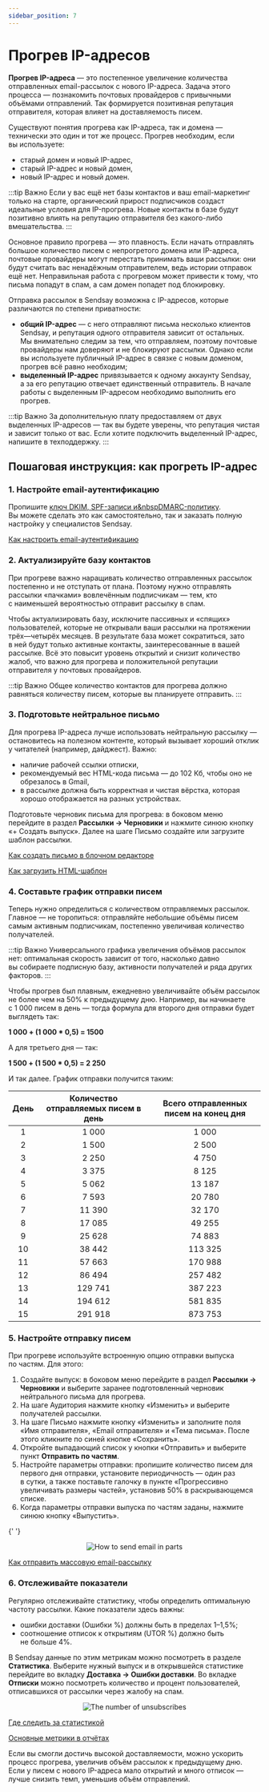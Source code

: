 ```yaml
---
sidebar_position: 7
---
```



# Прогрев IP-адресов

**Прогрев IP-адреса** — это постепенное увеличение количества отправленных email-рассылок с нового IP-адреса. Задача этого процесса&nbsp;&mdash; познакомить почтовых провайдеров с&nbsp;привычными объёмами отправлений. Так формируется позитивная репутация отправителя, которая влияет на&nbsp;доставляемость писем.

Существуют понятия прогрева как IP-адреса, так и&nbsp;домена&nbsp;&mdash; технически это один и&nbsp;тот&nbsp;же процесс. Прогрев необходим, если вы&nbsp;используете:

- старый домен и&nbsp;новый IP-адрес,
- старый IP-адрес и&nbsp;новый домен,
- новый IP-адрес и&nbsp;новый домен.

:::tip Важно
Если у&nbsp;вас ещё нет базы контактов и&nbsp;ваш email-маркетинг только на&nbsp;старте, органический прирост подписчиков создаст идеальные условия для IP-прогрева. Новые контакты в&nbsp;базе будут позитивно влиять на&nbsp;репутацию отправителя без какого-либо вмешательства.
:::

Основное правило прогрева&nbsp;&mdash; это плавность. Если начать отправлять большое количество писем с&nbsp;непрогретого домена или IP-адреса, почтовые провайдеры могут перестать принимать ваши рассылки: они будут считать вас ненадёжным отправителем, ведь истории отправок ещё нет. Неправильная работа с&nbsp;прогревом может привести к&nbsp;тому, что письма попадут в&nbsp;спам, а&nbsp;сам домен попадет под блокировку.

Отправка рассылок в&nbsp;Sendsay возможна с&nbsp;IP-адресов, которые различаются по&nbsp;степени приватности:

- **общий IP-адрес**&nbsp;&mdash; с&nbsp;него отправляют письма несколько клиентов Sendsay, и&nbsp;репутация одного отправителя зависит от&nbsp;остальных. Мы&nbsp;внимательно следим за&nbsp;тем, что отправляем, поэтому почтовые провайдеры нам доверяют и&nbsp;не&nbsp;блокируют рассылки. Однако если вы&nbsp;используете публичный IP-адрес в&nbsp;связке с&nbsp;новым доменом, прогрев всё равно необходим;
- **выделенный IP-адрес** привязывается к&nbsp;одному аккаунту Sendsay, а&nbsp;за&nbsp;его репутацию отвечает единственный отправитель. В&nbsp;начале работы с&nbsp;выделенным IP-адресом необходимо выполнить его прогрев.

:::tip Важно
За&nbsp;дополнительную плату предоставляем от&nbsp;двух выделенных IP-адресов&nbsp;&mdash; так вы&nbsp;будете уверены, что репутация чистая и&nbsp;зависит только от&nbsp;вас. Если хотите подключить выделенный IP-адрес, напишите в&nbsp;техподдержку.
:::

## Пошаговая инструкция: как прогреть IP-адрес

### 1. Настройте email-аутентификацию

Пропишите [ключ DKIM, SPF-записи и&nbspDMARC-политику](https://docs.sendsay.ru/email-campaigns/settings/email-authentication/). Вы&nbsp;можете сделать это как самостоятельно, так и&nbsp;заказать полную настройку у&nbsp;специалистов Sendsay.

[Как настроить email-аутентификацию](https://docs.sendsay.ru/email-campaigns/settings/how-to-connect-domain#%D1%81%D0%BF%D0%BE%D1%81%D0%BE%D0%B1%D1%8B-%D0%BD%D0%B0%D1%81%D1%82%D1%80%D0%BE%D0%B9%D0%BA%D0%B8-email-%D0%B0%D1%83%D1%82%D0%B5%D0%BD%D1%82%D0%B8%D1%84%D0%B8%D0%BA%D0%B0%D1%86%D0%B8%D0%B8)

### 2. Актуализируйте базу контактов

При прогреве важно наращивать количество отправленных рассылок постепенно и&nbsp;не&nbsp;отступать от&nbsp;плана. Поэтому нужно отправлять рассылки &laquo;пачками&raquo; вовлечённым подписчикам&nbsp;&mdash; тем, кто с&nbsp;наименьшей вероятностью отправит рассылку в&nbsp;спам.

Чтобы актуализировать базу, исключите пассивных и&nbsp;&laquo;спящих&raquo; пользователей, которые не&nbsp;открывали ваши рассылки на&nbsp;протяжении трёх&mdash;четырёх месяцев. В&nbsp;результате база может сократиться, зато в&nbsp;ней будут только активные контакты, заинтересованные в&nbsp;вашей рассылке. Всё это повысит уровень открытий и&nbsp;снизит количество жалоб, что важно для прогрева и&nbsp;положительной репутации отправителя у&nbsp;почтовых провайдеров.

:::tip Важно
Общее количество контактов для прогрева должно равняться количеству писем, которые вы&nbsp;планируете отправить.
:::

### 3. Подготовьте нейтральное письмо

Для прогрева IP-адреса лучше использовать нейтральную рассылку&nbsp;&mdash; остановитесь на&nbsp;полезном контенте, который вызывает хороший отклик у&nbsp;читателей (например, дайджест). Важно:

- наличие рабочей ссылки отписки,
- рекомендуемый вес HTML-кода письма — до 102 Кб, чтобы оно не обрезалось в Gmail,
- в рассылке должна быть корректная и чистая вёрстка, которая хорошо отображается на разных устройствах.

Подготовьте черновик письма для прогрева: в боковом меню перейдите в раздел **Рассылки → Черновики** и нажмите синюю кнопку «+ Создать выпуск». Далее на шаге Письмо создайте или загрузите шаблон рассылки.

[Как создать письмо в блочном редакторе](https://docs.sendsay.ru/email-campaigns/create-your-campaign/drag-and-drop-editor)

[Как загрузить HTML-шаблон](https://docs.sendsay.ru/email-campaigns/create-your-campaign/how-to-upload-html-template)

### 4. Составьте график отправки писем

Теперь нужно определиться с&nbsp;количеством отправляемых рассылок. Главное&nbsp;&mdash; не&nbsp;торопиться: отправляйте небольшие объёмы писем самым активным подписчикам, постепенно увеличивая количество получателей.

:::tip Важно
Универсального графика увеличения объёмов рассылок нет: оптимальная скорость зависит от&nbsp;того, насколько давно вы&nbsp;собираете подписную базу, активности получателей и&nbsp;ряда других факторов.
:::

Чтобы прогрев был плавным, ежедневно увеличивайте объём рассылок не&nbsp;более чем на&nbsp;50% к&nbsp;предыдущему дню. Например, вы&nbsp;начинаете с&nbsp;1&nbsp;000 писем в&nbsp;день&nbsp;&mdash; тогда формула для второго дня отправки будет выглядеть так:

**1&nbsp;000 + (1&nbsp;000 \* 0,5) = 1500**

А&nbsp;для третьего дня&nbsp;&mdash; так:

**1&nbsp;500 + (1&nbsp;500 \* 0,5) = 2&nbsp;250**

И&nbsp;так далее. График отправки получится таким:

| День | Количество отправляемых писем в день | Всего отправленных писем на конец дня |
| :--: | :----------------------------------: | :-----------------------------------: |
|  1   |              1&nbsp;000              |              1&nbsp;000               |
|  2   |              1&nbsp;500              |              2&nbsp;500               |
|  3   |              2&nbsp;250              |              4&nbsp;750               |
|  4   |              3&nbsp;375              |              8&nbsp;125               |
|  5   |              5&nbsp;062              |              13&nbsp;187              |
|  6   |              7&nbsp;593              |              20&nbsp;780              |
|  7   |             11&nbsp;390              |              32&nbsp;170              |
|  8   |             17&nbsp;085              |              49&nbsp;255              |
|  9   |             25&nbsp;628              |              74&nbsp;883              |
|  10  |             38&nbsp;442              |             113&nbsp;325              |
|  11  |             57&nbsp;663              |             170&nbsp;988              |
|  12  |             86&nbsp;494              |             257&nbsp;482              |
|  13  |             129&nbsp;741             |             387&nbsp;223              |
|  14  |             194&nbsp;612             |             581&nbsp;835              |
|  15  |             291&nbsp;918             |             873&nbsp;753              |

### 5. Настройте отправку писем

При прогреве используйте встроенную опцию отправки выпуска по&nbsp;частям. Для этого:

1. Создайте выпуск: в&nbsp;боковом меню перейдите в&nbsp;раздел **Рассылки &rarr; Черновики** и&nbsp;выберите заранее подготовленный черновик нейтрального письма для прогрева.
2. На&nbsp;шаге Аудитория нажмите кнопку &laquo;Изменить&raquo; и&nbsp;выберите получателей рассылки.
3. На&nbsp;шаге Письмо нажмите кнопку &laquo;Изменить&raquo; и&nbsp;заполните поля &laquo;Имя отправителя&raquo;, &laquo;Email отправителя&raquo; и&nbsp;&laquo;Тема письма&raquo;. После этого кликните по&nbsp;синей кнопке &laquo;Сохранить&raquo;.
4. Откройте выпадающий список у&nbsp;кнопки &laquo;Отправить&raquo; и&nbsp;выберите пункт **Отправить по&nbsp;частям**.
5. Настройте параметры отправки: пропишите количество писем для первого дня отправки, установите периодичность&nbsp;&mdash; один раз в&nbsp;сутки, а&nbsp;также поставьте галочку в&nbsp;пункте &laquo;Прогрессивно увеличивать размеры частей&raquo;, установив&nbsp;50% в&nbsp;раскрывающемся списке.
6. Когда параметры отправки выпуска по&nbsp;частям заданы, нажмите синюю кнопку &laquo;Выпустить&raquo;.

{' '}
<p align="center">
  <img src={emailInParts2} alt=" How to send email in parts" />
</p>

[Как отправить массовую email-рассылку](https://docs.sendsay.ru/email-campaigns/create-your-campaign/how-to-send-email-campaign)

### 6. Отслеживайте показатели

Регулярно отслеживайте статистику, чтобы определить оптимальную частоту рассылки. Какие показатели здесь важны:

- ошибки доставки (Ошибки&nbsp;%) должны быть в&nbsp;пределах 1&ndash;1,5%;
- соотношение отписок к&nbsp;открытиям (UTOR&nbsp;%) должно быть не&nbsp;больше 4%.

В&nbsp;Sendsay данные по&nbsp;этим метрикам можно посмотреть в&nbsp;разделе **Статистика**. Выберите нужный выпуск и&nbsp;в&nbsp;открывшейся статистике перейдите во&nbsp;вкладку **Доставка &rarr; Ошибки доставки**. Во&nbsp;вкладке **Отписки** можно посмотреть количество и&nbsp;процент пользователей, отписавшихся от&nbsp;рассылки через жалобу на&nbsp;спам.

<p align="center">
  <img src={numberOfUnsubscribes} alt="The number of unsubscribes" />
</p>

[Где следить за&nbsp;статистикой](https://docs.sendsay.ru/statistics/where-to-track-statistics)

[Основные метрики в отчётах](https://docs.sendsay.ru/statistics/all-about-campaign-reports/#%D0%BE%D1%81%D0%BD%D0%BE%D0%B2%D0%BD%D1%8B%D0%B5-%D0%BC%D0%B5%D1%82%D1%80%D0%B8%D0%BA%D0%B8-%D0%B2-%D0%BE%D1%82%D1%87%D1%91%D1%82%D0%B0%D1%85)

Если вы смогли достичь высокой доставляемости, можно ускорить процесс прогрева, увеличив объём рассылок к предыдущему дню. Если у писем с нового IP-адреса мало открытий и много отписок — лучше снизить темп, уменьшив объём отправлений.

